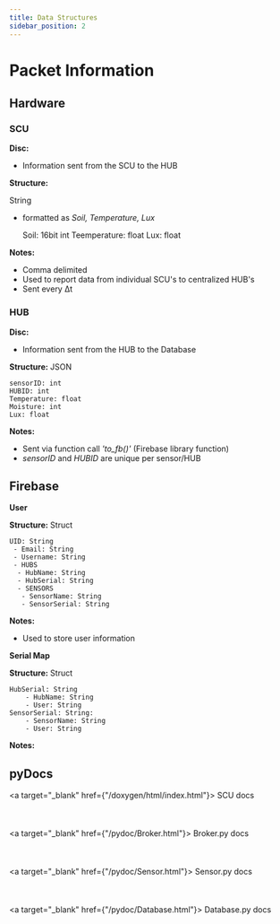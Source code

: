 ```yaml
---
title: Data Structures
sidebar_position: 2
---
```


# Packet Information

## Hardware

### SCU
**Disc:**
 - Information sent from the SCU to the HUB

**Structure:**

String 
- formatted as *Soil, Temperature, Lux*


    Soil: 16bit int
    Teemperature: float
    Lux: float


    

**Notes:**
- Comma delimited 
- Used to report data from individual SCU's to centralized HUB's
- Sent every Δt

### HUB
**Disc:** 
 - Information sent from the HUB to the Database

**Structure:**
JSON

    sensorID: int
    HUBID: int
    Temperature: float
    Moisture: int
    Lux: float


**Notes:**
- Sent via function call *'to_fb()'* (Firebase library function)
- *sensorID* and *HUBID* are unique per sensor/HUB 

## Firebase

**User**

**Structure:**
Struct

    UID: String
     - Email: String
     - Username: String
     - HUBS
      - HubName: String
      - HubSerial: String
      - SENSORS
       - SensorName: String
       - SensorSerial: String


**Notes:**
- Used to store user information


**Serial Map**

**Structure:**
Struct

    HubSerial: String
        - HubName: String
        - User: String
    SensorSerial: String:
        - SensorName: String
        - User: String

**Notes:**


## pyDocs
<a target="_blank" href={"/doxygen/html/index.html"}> SCU docs </a>
<br></br>
<br></br>
<a target="_blank" href={"/pydoc/Broker.html"}> Broker.py docs </a>
<br></br>
<br></br>
<a target="_blank" href={"/pydoc/Sensor.html"}> Sensor.py docs </a>
<br></br>
<br></br>
<a target="_blank" href={"/pydoc/Database.html"}> Database.py docs</a>
